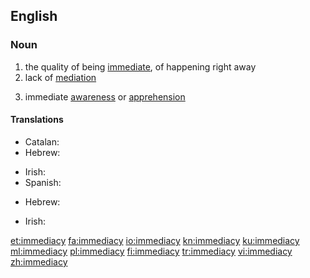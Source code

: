 ==English==

===Noun===
{{en-noun|immediacies}}

# the quality of being [[immediate]], of happening right away
# lack of [[mediation]]
# {{context|philosophy|lang=en}} immediate [[awareness]] or [[apprehension]]

====Translations====
{{trans-top|the quality of being immediate}}
* Catalan: {{t|ca|immediatesa|f}}
* Hebrew: {{t|he|מיידיות|f|tr=miyadiyút}}
{{trans-mid}}
* Irish: {{t|ga|neasacht|f}}
* Spanish: {{t|es|inmediatez|f}}
{{trans-bottom}}

{{trans-top|lack of mediation}}
* Hebrew: {{t|he|אי-אמצעיות|f|tr=í-emtza'iyút}}
{{trans-mid}}
{{trans-bottom}}

{{trans-top|philosophy: immediate awareness or apprehension}}
* Irish: {{t|ga|neamh-mheánacht|f}}
{{trans-mid}}
{{trans-bottom}}

[[et:immediacy]]
[[fa:immediacy]]
[[io:immediacy]]
[[kn:immediacy]]
[[ku:immediacy]]
[[ml:immediacy]]
[[pl:immediacy]]
[[fi:immediacy]]
[[tr:immediacy]]
[[vi:immediacy]]
[[zh:immediacy]]